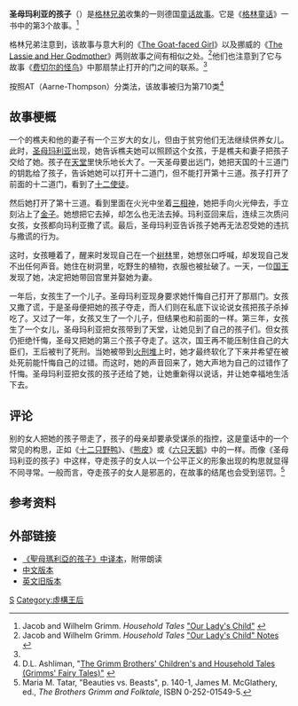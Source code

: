 '''圣母玛利亚的孩子'''（{{lang-de|''Marienkind''}}）是[[格林兄弟|格林兄弟]]收集的一则德国[[童话|童话故事]]。它是《[[格林童话|格林童话]]》一书中的第3个故事。<ref>Jacob and Wilhelm Grimm. ''Household Tales'' [http://www.surlalunefairytales.com/authors/grimms/3ourladyschild.html "Our Lady's Child"] {{Wayback|url=http://www.surlalunefairytales.com/authors/grimms/3ourladyschild.html |date=20131214001257 }}</ref>

格林兄弟注意到，该故事与意大利的《[[The_Goat-faced_Girl|The Goat-faced Girl]]》以及挪威的《[[The_Lassie_and_Her_Godmother|The Lassie and Her Godmother]]》两则故事之间有相似之处。<ref name="notes">Jacob and Wilhelm Grimm. ''Household Tales'' [http://www.surlalunefairytales.com/authors/grimms/3ourladyschild.html "Our Lady's Child" Notes] {{Wayback|url=http://www.surlalunefairytales.com/authors/grimms/3ourladyschild.html |date=20131214001257 }}</ref>他们也注意到了它与故事《[[费切尔的怪鸟|费切尔的怪鸟]]》中那扇禁止打开的门之间的联系。<ref name="notes" />

按照AT（Aarne-Thompson）分类法，该故事被归为第710类<ref name="Ashliman">D.L. Ashliman, "[http://www.pitt.edu/~dash/grimmtales.html The Grimm Brothers' Children's and Household Tales (Grimms' Fairy Tales)"] {{Wayback|url=http://www.pitt.edu/~dash/grimmtales.html |date=20110514061838 }}</ref>

==故事梗概==

一个的樵夫和他的妻子有一个三岁大的女儿，但由于贫穷他们无法继续供养女儿。此时，[[圣母玛利亚|圣母玛利亚]]出现，她告诉樵夫她可以照顾这个女孩，于是樵夫和妻子把孩子交给了她。孩子在[[天堂|天堂]]里快乐地长大了。一天圣母要出远门，她把天国的十三道门的钥匙给了孩子，告诉她她可以打开十二道门，但不能打开第十三道。孩子打开了前面的十二道门，看到了[[十二使徒|十二使徒]]。

然后她打开了第十三道。看到里面在火光中坐着[[三位一体|三相神]]，她把手向火光伸去，手立刻沾上了[[金|金子]]。她想把它去掉，却怎么也无法去掉。玛利亚回来后，连续三次质问女孩，女孩都向玛利亚撒了谎。最后，圣母玛利亚告诉孩子她再无法忍受她的违抗与撒谎的行为。

这时，女孩睡着了，醒来时发现自己在一个[[树林|树林]]里，她想张口呼喊，却发现自己发不出任何声音。她住在树洞里，吃野生的植物，衣服也被扯破了。一天，一位[[国王|国王]]发现了她，决定把她带回宫里并娶她为妻。 

一年后，女孩生了一个儿子。圣母玛利亚现身要求她忏悔自己打开了那扇门。女孩又撒了谎，于是圣母便把她的孩子夺走，而人们则在私底下议论说女孩把孩子杀掉吃了。又过了一年，女孩又生了一个儿子，但结果也和前面的一样。第三年，女孩生了一个女儿，圣母玛利亚把女孩带到了天堂，让她见到了自己的孩子们。但女孩仍拒绝忏悔，圣母又把她的第三个孩子夺走了。这次，国王再不能压制住自己的大臣们，王后被判了死刑。当她被带到[[火刑|火刑堆]]上时，她才最终软化了下来并希望在被处死前能忏悔自己的过错。而这时，她的声音回来了，她大声地为自己的过错作了忏悔。圣母玛利亚把女孩的孩子还给了她，让她重新得以说话，并让她幸福地生活下去。

==评论==
别的女人把她的孩子带走了，孩子的母亲却要承受谋杀的指控，这是童话中的一个常见的构思，正如《[[十二只野鸭|十二只野鸭]]》、《[[熊皮_(法国童话)|熊皮]]》或《[[六只天鹅|六只天鹅]]》中的一样。而像《圣母玛利亚的孩子》中这样，夺走孩子的女人以一个公平正义的形象出现的构思就显得不同寻常。一般而言，夺走孩子的女人是邪恶的，在故事的结尾也会受到惩罚。<ref>Maria M. Tatar, "Beauties vs. Beasts", p. 140-1, James M. McGlathery, ed., ''The Brothers Grimm and Folktale'', ISBN 0-252-01549-5.</ref>

==参考资料==
{{reflist}}

==外部链接==
{{wikisource|:de:Marienkind|圣母玛利亚的孩子}}
*[http://www.tingbook.com/Player/62-45.html 《聖母瑪利亞的孩子》中译本]{{dead link|date=2018年4月 |bot=InternetArchiveBot |fix-attempted=yes }}，附带朗读
*[http://www.clubsky.net/library/bookview_5492_5668.html 中文版本]{{dead link|date=2018年4月 |bot=InternetArchiveBot |fix-attempted=yes }}
*[http://www.seiyaku.com/lit/grimm/en/003.html 英文旧版本]

{{格林兄弟}}

[[Category:格林童话|S]]
[[Category:虛構王后|Category:虛構王后]]